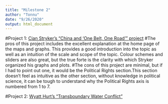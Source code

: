 ```yaml
---
title: "Milestone 2"
author: "Tonnu"
date: "9/26/2020"
output: html_document
---
```



#Project 1: [Cian Stryker's "China and 'One Belt, One Road'" project](https://cianstryker.shinyapps.io/China_and_BRI/)
#The pros of this project includes the excellent explanation at the home page of the maps and graphs. This provides a good introduction into the topic as well as an intuition of the scale and scope of the topic. Colour schemes and sliders are also great, but the true forte is the clarity with which Stryker organized his graphs and plots. 
#The cons of this project are minimal, but if I had to point out one, it would be the Political Rights section.This section doesn't feel as intuitive as the other section, without knowledge in political science, it can be tough to understand why the Political Rights axis is numbered from 1 to 7. 

#Project 2: [Wyatt Hurt's "Transboundary Water Conflict"](https://wyatthurt.shinyapps.io/water_conflict/)